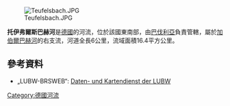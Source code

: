 {{Coord|49|34|45.23|N|9|8|32.36|E|display=title}}
[[Image:Teufelsbach.JPG|right]]

'''托伊弗爾斯巴赫河'''是[[德國|德國]]的河流，位於該國東南部，由[[巴伐利亞|巴伐利亞]]負責管轄，屬於[[加伯爾巴赫河_(穆德河支流)|加伯爾巴赫河]]的右支流，河道全長6公里，流域面積16.4平方公里。

==參考資料==
* „LUBW-BRSWEB“: [http://brsweb.lubw.baden-wuerttemberg.de Daten- und Kartendienst der LUBW] {{Wayback|url=http://brsweb.lubw.baden-wuerttemberg.de/ |date=20060828023556 }}

{{Germany-geo-stub}}
[[Category:德國河流|Category:德國河流]]